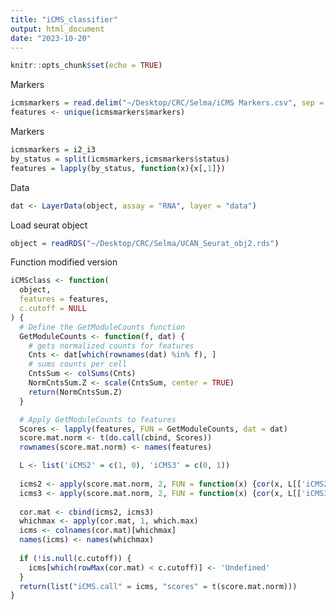 ```yaml
---
title: "iCMS_classifier"
output: html_document
date: "2023-10-20"
---
```


```r
knitr::opts_chunk$set(echo = TRUE)
```

Markers
```r
icmsmarkers = read.delim("~/Desktop/CRC/Selma/iCMS Markers.csv", sep = ',', header = T, stringsAsFactors = F)
features <- unique(icmsmarkers$markers)
```

Markers
```r
icmsmarkers = i2_i3
by_status = split(icmsmarkers,icmsmarkers$status)
features = lapply(by_status, function(x){x[,1]})
```
Data
```r
dat <- LayerData(object, assay = "RNA", layer = "data")
```

Load seurat object
```r
object = readRDS("~/Desktop/CRC/Selma/UCAN_Seurat_obj2.rds")
```

Function
modified version
```r
iCMSclass <- function(
  object,
  features = features,
  c.cutoff = NULL
) {
  # Define the GetModuleCounts function
  GetModuleCounts <- function(f, dat) {
    # gets normalized counts for features
    Cnts <- dat[which(rownames(dat) %in% f), ]
    # sums counts per cell
    CntsSum <- colSums(Cnts)
    NormCntsSum.Z <- scale(CntsSum, center = TRUE)
    return(NormCntsSum.Z)
  }

  # Apply GetModuleCounts to features
  Scores <- lapply(features, FUN = GetModuleCounts, dat = dat)
  score.mat.norm <- t(do.call(cbind, Scores))
  rownames(score.mat.norm) <- names(features)

  L <- list('iCMS2' = c(1, 0), 'iCMS3' = c(0, 1))
  
  icms2 <- apply(score.mat.norm, 2, FUN = function(x) {cor(x, L[['iCMS2']])})
  icms3 <- apply(score.mat.norm, 2, FUN = function(x) {cor(x, L[['iCMS3']])})
  
  cor.mat <- cbind(icms2, icms3)
  whichmax <- apply(cor.mat, 1, which.max)
  icms <- colnames(cor.mat)[whichmax]
  names(icms) <- names(whichmax)
  
  if (!is.null(c.cutoff)) {
    icms[which(rowMax(cor.mat) < c.cutoff)] <- 'Undefined'
  }
  return(list("iCMS.call" = icms, "scores" = t(score.mat.norm)))
}
```

  
 